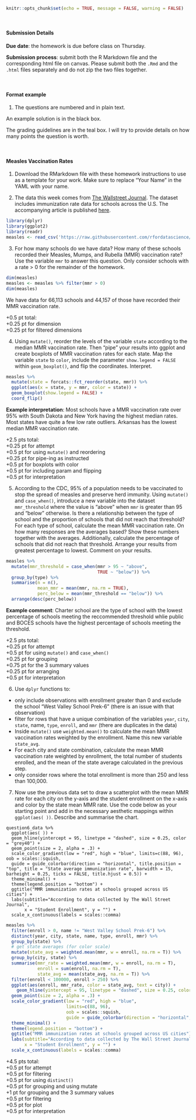 ```r
knitr::opts_chunk$set(echo = TRUE, message = FALSE, warning = FALSE)
```

<br/>

#### Submission Details

**Due date**: the homework is due before class on Thursday. 

**Submission process**: submit both the R Markdown file and the corresponding html file on canvas. Please submit both the `.Rmd` and the `.html` files separately and do not zip the two files together.

<br/>

#### Format example

1. The questions are numbered and in plain text.

:::sol
An example solution is in the black box.
:::

:::rubric
The grading guidelines are in the teal box. I will try to provide details on how many points the question is worth.
:::

<br/>

#### Measles Vaccination Rates


1. Download the RMarkdown file with these homework instructions to use as a template for your work. Make sure to replace "Your Name" in the YAML with your name.


2. The data this week comes from [The Wallstreet Journal](https://github.com/WSJ/measles-data). The dataset includes immunization rate data for schools across the U.S. The accompanying article is published [here](https://www.wsj.com/graphics/school-measles-rate-map/).  

```r
library(dplyr)
library(ggplot2)
library(readr)
measles <- read_csv('https://raw.githubusercontent.com/rfordatascience/tidytuesday/master/data/2020/2020-02-25/measles.csv')
```

3. For how many schools do we have data? How many of these schools recorded their Measles, Mumps, and Rubella (MMR) vaccination rate? Use the variable `mmr` to answer this question. Only consider schools with a rate > 0 for the remainder of the homework.

:::sol
```r
dim(measles)
measles <- measles %>% filter(mmr > 0)
dim(measles)
```

We have data for 66,113 schools and 44,157 of those have recorded their MMR vaccination rate.
:::

:::rubric
+0.5 pt total:  
+0.25 pt for dimension  
+0.25 pt for filtered dimensions 
:::

4. Using `mutate()`, reorder the levels of the variable `state` according to the median MMR vaccination rate. Then "pipe" your results into ggplot and create boxplots of MMR vaccination rates for each state. Map the variable `state` to `color`, include the parameter `show.legend = FALSE` within `geom_boxplot()`, and flip the coordinates. Interpret.

:::sol
```r
measles %>% 
  mutate(state = forcats::fct_reorder(state, mmr)) %>% 
  ggplot(aes(x = state, y = mmr, color = state)) +
  geom_boxplot(show.legend = FALSE) + 
  coord_flip()
```

**Example interpretation**: Most schools have a MMR vaccination rate over 95% with South Dakota and New York having the highest median rates. Most states have quite a few low rate outliers. Arkansas has the lowest median MMR vaccination rate.
:::

:::rubric
+2.5 pts total:  
+0.25 pt for attempt  
+0.5 pt for using `mutate()` and reordering  
+0.25 pt for pipe-ing as instructed  
+0.5 pt for boxplots with color  
+0.5 pt for including param and flipping  
+0.5 pt for interpretation  
:::


5. According to the CDC, 95% of a population needs to be vaccinated to stop the spread of measles and preserve herd immunity. Using `mutate()` and `case_when()`, introduce a new variable into the dataset `mmr_threshold` where the value is "above" when `mmr` is greater than 95 and "below" otherwise. Is there a relationship between the type of school and the proportion of schools that did not reach that threshold? For each type of school, calculate the mean MMR vaccination rate. On how many responses are the averages based? Show these numbers together with the averages. Additionally, calculate the percentage of schools that did not reach that threshold. Arrange your results from greatest percentage to lowest. Comment on your results.

:::sol
```r
measles %>% 
  mutate(mmr_threshold = case_when(mmr > 95 ~ "above",
                                   TRUE ~ "below")) %>% 
  group_by(type) %>% 
  summarise(n = n(),
            mean_mmr = mean(mmr, na.rm = TRUE),
            perc_below = mean(mmr_threshold == "below")) %>% 
  arrange(desc(perc_below))
```
**Example comment**: Charter school are the type of school with the lowest percentage of schools meeting the reccommended threshold whlie public and BOCES schools have the highest percentage of schools meeting the threshold.
:::

:::rubric
+2.5 pts total:  
+0.25 pt for attempt  
+0.5 pt for using `mutate()` and `case_when()`  
+0.25 pt for grouping  
+0.75 pt for the 3 summary values  
+0.25 pt for arranging  
+0.5 pt for interpretation  
:::
  
6. Use `dplyr` functions to:

  - only include observations with enrollment greater than 0 and exclude the school "West Valley School Prek-6" (there is an issue with that observation)  
  - filter for rows that have a unique combination of the variables `year`, `city`, `state`, name, `type`, `enroll`, and `mmr` (there are duplicates in the data)
  - Inside `mutate()` use `weighted.mean()` to calculate the mean MMR vaccination rates weighted by the enrollment. Name this new variable `state_avg`.  
  - For each city and state combination, calculate the mean MMR vaccination rate weighted by enrollment, the total number of students enrolled, and the mean of the state average calculated in the previous step.  
  - only consider rows where the total enrollment is more than 250 and less than 100,000.
  
7. Now use the previous data set to draw a scatterplot with the mean MMR rate for each city on the y-axis and the student enrollment on the x-axis and color by the state mean MMR rate. Use the code below as your starting point and add in the necessary aesthetic mappings within `ggplot(aes( ))`. Describe and summarise the chart.

```
question6_data %>%
  ggplot(aes( )) + 
  geom_hline(yintercept = 95, linetype = "dashed", size = 0.25, color = "grey40") +
  geom_point(size = 2, alpha = .3) +
  scale_color_gradient(low = "red", high = "blue", limits=c(88, 96), oob = scales::squish, 
  guide = guide_colorbar(direction = "horizontal", title.position = "top", title = "State average immunization rate", barwidth = 15, barheight = 0.25, ticks = FALSE, title.hjust = 0.5)) +
  theme_minimal() +
  theme(legend.position = "bottom") +
  ggtitle("MMR immunization rates at schools grouped across US cities") +
  labs(subtitle="According to data collected by The Wall Street Journal",
       x = "Student Enrollment", y = "") +
  scale_x_continuous(labels = scales::comma) 
```

:::sol
```r
measles %>% 
  filter(enroll > 0, name != "West Valley School Prek-6") %>%
  distinct(year, city, state, name, type, enroll, mmr) %>%
  group_by(state) %>%
  # get state averages (for color scale)
  mutate(state_avg = weighted.mean(mmr, w = enroll, na.rm = T)) %>% 
  group_by(city, state) %>%
  summarise(mmr_rate = weighted.mean(mmr, w = enroll, na.rm = T),
            enroll = sum(enroll, na.rm = T),
            state_avg = mean(state_avg, na.rm = T)) %>% 
  filter(enroll < 100000, enroll > 250) %>%
  ggplot(aes(enroll, mmr_rate, color = state_avg, text = city)) + 
    geom_hline(yintercept = 95, linetype = "dashed", size = 0.25, color = "grey40") +
  geom_point(size = 2, alpha = .3) +
  scale_color_gradient(low = "red", high = "blue", 
                       limits=c(88, 96),
                       oob = scales::squish,
                       guide = guide_colorbar(direction = "horizontal", title.position = "top", title = "State average immunization rate", barwidth = 15, barheight = 0.25, ticks = FALSE, title.hjust = 0.5)) +
  theme_minimal() +
  theme(legend.position = "bottom") +
  ggtitle("MMR immunization rates at schools grouped across US cities") +
  labs(subtitle="According to data collected by The Wall Street Journal",
       x = "Student Enrollment", y = "") +
  scale_x_continuous(labels = scales::comma) 
```

:::

:::rubric
+4.5 pts total:  
+0.5 pt for attempt  
+0.5 pt for filtering  
+0.5 pt for using `distinct()`  
+0.5 pt for grouping and using mutate  
+1 pt for grouping and the 3 summary values  
+0.5 pt for filtering  
+0.5 pt for plot  
+0.5 pt for interpretation  
:::


